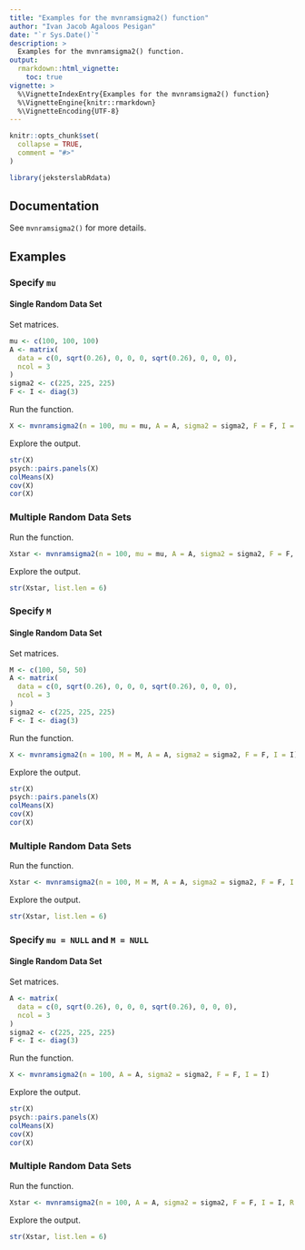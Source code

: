 ```yaml
---
title: "Examples for the mvnramsigma2() function"
author: "Ivan Jacob Agaloos Pesigan"
date: "`r Sys.Date()`"
description: >
  Examples for the mvnramsigma2() function.
output:
  rmarkdown::html_vignette:
    toc: true
vignette: >
  %\VignetteIndexEntry{Examples for the mvnramsigma2() function}
  %\VignetteEngine{knitr::rmarkdown}
  %\VignetteEncoding{UTF-8}
---
```


```r
knitr::opts_chunk$set(
  collapse = TRUE,
  comment = "#>"
)
```

```r
library(jeksterslabRdata)
```

## Documentation

See `mvnramsigma2()` for more details.

## Examples

### Specify `mu`

#### Single Random Data Set

Set matrices.

```r
mu <- c(100, 100, 100)
A <- matrix(
  data = c(0, sqrt(0.26), 0, 0, 0, sqrt(0.26), 0, 0, 0),
  ncol = 3
)
sigma2 <- c(225, 225, 225)
F <- I <- diag(3)
```

Run the function.

```r
X <- mvnramsigma2(n = 100, mu = mu, A = A, sigma2 = sigma2, F = F, I = I)
```

Explore the output.

```r
str(X)
psych::pairs.panels(X)
colMeans(X)
cov(X)
cor(X)
```

### Multiple Random Data Sets

Run the function.

```r
Xstar <- mvnramsigma2(n = 100, mu = mu, A = A, sigma2 = sigma2, F = F, I = I, R = 100)
```

Explore the output.

```r
str(Xstar, list.len = 6)
```

### Specify `M`

#### Single Random Data Set

Set matrices.

```r
M <- c(100, 50, 50)
A <- matrix(
  data = c(0, sqrt(0.26), 0, 0, 0, sqrt(0.26), 0, 0, 0),
  ncol = 3
)
sigma2 <- c(225, 225, 225)
F <- I <- diag(3)
```

Run the function.

```r
X <- mvnramsigma2(n = 100, M = M, A = A, sigma2 = sigma2, F = F, I = I)
```

Explore the output.

```r
str(X)
psych::pairs.panels(X)
colMeans(X)
cov(X)
cor(X)
```

### Multiple Random Data Sets

Run the function.

```r
Xstar <- mvnramsigma2(n = 100, M = M, A = A, sigma2 = sigma2, F = F, I = I, R = 100)
```

Explore the output.

```r
str(Xstar, list.len = 6)
```

### Specify `mu = NULL` and `M = NULL`

#### Single Random Data Set

Set matrices.

```r
A <- matrix(
  data = c(0, sqrt(0.26), 0, 0, 0, sqrt(0.26), 0, 0, 0),
  ncol = 3
)
sigma2 <- c(225, 225, 225)
F <- I <- diag(3)
```

Run the function.

```r
X <- mvnramsigma2(n = 100, A = A, sigma2 = sigma2, F = F, I = I)
```

Explore the output.

```r
str(X)
psych::pairs.panels(X)
colMeans(X)
cov(X)
cor(X)
```

### Multiple Random Data Sets

Run the function.

```r
Xstar <- mvnramsigma2(n = 100, A = A, sigma2 = sigma2, F = F, I = I, R = 100)
```

Explore the output.

```r
str(Xstar, list.len = 6)
```
